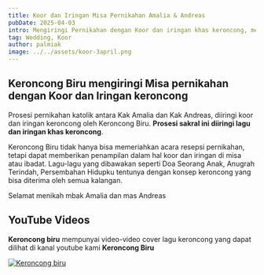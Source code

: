 ```yaml
---
title: Koor dan Iringan Misa Pernikahan Amalia & Andreas
pubDate: 2025-04-03
intro: Mengiringi Pernikahan dengan Koor dan iringan khas keroncong, menambah khidmat prosesi pernikahan
tag: Wedding, Koor
author: palmiak
image: ../../assets/koor-3april.png
---
```


## Keroncong Biru mengiringi Misa pernikahan dengan Koor dan Iringan keroncong

Prosesi pernikahan katolik antara Kak Amalia dan Kak Andreas, diiringi koor dan iringan keroncong oleh Keroncong Biru. **Prosesi sakral ini diiringi lagu dan iringan khas keroncong**.   

Keroncong Biru tidak hanya bisa memeriahkan acara resepsi pernikahan, tetapi dapat memberikan penampilan dalam hal koor dan iringan di misa atau ibadat. Lagu-lagu yang dibawakan seperti Doa Seorang Anak, Anugrah Terindah, Persembahan Hidupku tentunya dengan konsep keroncong yang bisa diterima oleh semua kalangan. 

Selamat menikah mbak Amalia dan mas Andreas
## YouTube Videos

**Keroncong biru** mempunyai video-video cover lagu keroncong yang dapat dilihat di kanal youtube kami **Keroncong Biru**


[![Keroncong biru](https://img.youtube.com/vi/XM__n1C1p4Y/maxresdefault.jpg)](https://www.youtube.com/watch?v=XM__n1C1p4Y)
